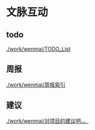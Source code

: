 = 文脉互动 =

== todo ==
[[./work/wenmai/TODO_List]]

== 周报 ==
[[./work/wenmai/周报索引]]

== 建议 ==
[[./work/wenmai/对项目的建议吧。。]]


